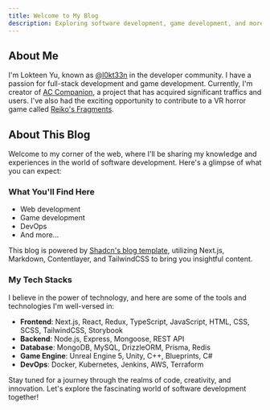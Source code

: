 ```yaml
---
title: Welcome to My Blog
description: Exploring software development, game development, and more.
---
```


## About Me

I'm Lokteen Yu, known as [@l0kt33n](https://github.com/l0kt33n) in the developer community. I have a passion for full-stack development and game development. Currently, I'm creator of [AC Companion](https://ac-companion.app), a project that has acquired significant traffics and users. I've also had the exciting opportunity to contribute to a VR horror game called [Reiko's Fragments](https://reikosfragments.com).

## About This Blog

Welcome to my corner of the web, where I'll be sharing my knowledge and experiences in the world of software development. Here's a glimpse of what you can expect:

### What You'll Find Here
- Web development
- Game development
- DevOps
- And more...

This blog is powered by [Shadcn's blog template](https://vercel.com/templates/next.js/nextjs-contentlayer), utilizing Next.js, Markdown, Contentlayer, and TailwindCSS to bring you insightful content.

### My Tech Stacks

I believe in the power of technology, and here are some of the tools and technologies I'm well-versed in:

- **Frontend**: Next.js, React, Redux, TypeScript, JavaScript, HTML, CSS, SCSS, TailwindCSS, Storybook
- **Backend**: Node.js, Express, Mongoose, REST API
- **Database**: MongoDB, MySQL, DrizzleORM, Prisma, Redis
- **Game Engine**: Unreal Engine 5, Unity, C++, Blueprints, C#
- **DevOps**: Docker, Kubernetes, Jenkins, AWS, Terraform

Stay tuned for a journey through the realms of code, creativity, and innovation. Let's explore the fascinating world of software development together!
